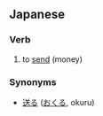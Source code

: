 == Japanese ==
{{ja-kanjitab|送|金}}
{{see|送金}}
===Verb===
{{ja-verb|kk|type=3|hira=そうきん|rom=sōkin suru}}

# to [[send]] (money)

===Synonyms===
*[[送る]] ([[おくる]], okuru)